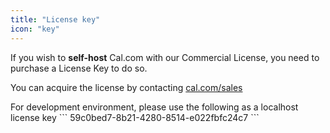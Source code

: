 ```yaml
---
title: "License key"
icon: "key"
---
```


If you wish to **self-host** Cal.com with our Commercial License, you need to purchase a License Key to do so.

You can acquire the license by contacting [cal.com/sales](https://cal.com/sales)


<Info>
For development environment, please use the following as a localhost license key
```
59c0bed7-8b21-4280-8514-e022fbfc24c7
```
</Info>